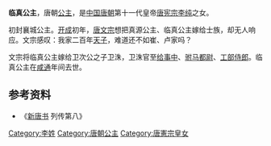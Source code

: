 {{東亞女性歷史人物
| 名稱=临真公主
| 身份=[[唐朝|唐朝]]公主
| 畫像=
| 說明=
| 姓=李
| 名=
| 封爵=[[公主|公主]]
| 位號=
| 封號=临真公主
| 出生年=
| 婚年=
| 逝世年=
| 諡號=
| 墳墓=
| 父親=[[唐宪宗|唐宪宗]][[李纯|李纯]]
| 夫=卫洙
|}}
'''临真公主'''，唐朝[[公主|公主]]，是[[中国|中国]][[唐朝|唐朝]]第十一代皇帝[[唐宪宗|唐宪宗]][[李纯|李纯]]之女。 

初封襄城公主。[[开成|开成]]初年，[[唐文宗|唐文宗]]想把真源公主、临真公主嫁给士族，却无人响应。文宗感叹：我家二百年[[天子|天子]]，难道还不如崔、卢家吗？

文宗将临真公主嫁给卫次公之子卫洙，卫洙官至[[给事中|给事中]]、[[驸马都尉|驸马都尉]]、[[工部侍郎|工部侍郎]]。临真公主在[[咸通|咸通]]年间去世。  
    
== 参考资料 ==
*《[[新唐书|新唐书]] 列传第八》
[[Category:李姓|Category:李姓]]
[[Category:唐朝公主|Category:唐朝公主]]
[[Category:唐憲宗皇女|Category:唐憲宗皇女]]